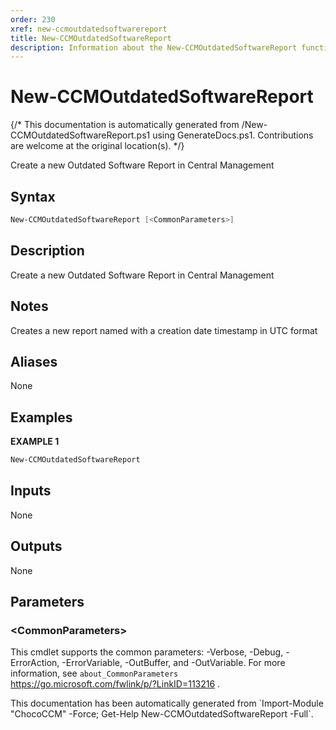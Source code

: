 ```yaml
---
order: 230
xref: new-ccmoutdatedsoftwarereport
title: New-CCMOutdatedSoftwareReport
description: Information about the New-CCMOutdatedSoftwareReport function
---
```


# New-CCMOutdatedSoftwareReport

{/* This documentation is automatically generated from /New-CCMOutdatedSoftwareReport.ps1 using GenerateDocs.ps1. Contributions are welcome at the original location(s). */}

Create a new Outdated Software Report in Central Management

## Syntax

```powershell
New-CCMOutdatedSoftwareReport [<CommonParameters>]
```

## Description

Create a new Outdated Software Report in Central Management

## Notes

Creates a new report named with a creation date timestamp in UTC format

## Aliases

None

## Examples

 **EXAMPLE 1**

```powershell
New-CCMOutdatedSoftwareReport

```

## Inputs

None

## Outputs

None

## Parameters

### &lt;CommonParameters&gt;

This cmdlet supports the common parameters: -Verbose, -Debug, -ErrorAction, -ErrorVariable, -OutBuffer, and -OutVariable. For more information, see `about_CommonParameters` https://go.microsoft.com/fwlink/p/?LinkID=113216 .



<Xref title="Function Reference" value="chococcm-functions" />

<Callout type="info">
    This documentation has been automatically generated from `Import-Module "ChocoCCM" -Force; Get-Help New-CCMOutdatedSoftwareReport -Full`.
</Callout>